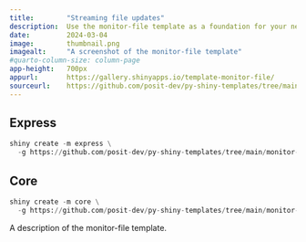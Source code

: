 ```yaml
---
title:        "Streaming file updates"
description:  Use the monitor-file template as a foundation for your next Shiny app.
date:         2024-03-04
image:        thumbnail.png
imagealt:     "A screenshot of the monitor-file template"
#quarto-column-size: column-page
app-height:   700px
appurl:       https://gallery.shinyapps.io/template-monitor-file/
sourceurl:    https://github.com/posit-dev/py-shiny-templates/tree/main/monitor-file
---
```


::: {.panel-tabset .shiny-mode-tabset  group="shiny-app-mode"}
## Express
``` python
shiny create -m express \
  -g https://github.com/posit-dev/py-shiny-templates/tree/main/monitor-file
```
## Core
``` python
shiny create -m core \
  -g https://github.com/posit-dev/py-shiny-templates/tree/main/monitor-file
```
:::


A description of the monitor-file template.
